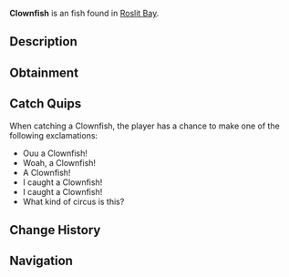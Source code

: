 {{FishInfobox
|image          = Clownfish.png
|rarity         = Uncommon
|sea            = First Sea
|location       = [[Roslit Bay]]
|sublocation    = Coral Reef
|sources        = Fishing Rod
|radar_location = 
|xp             = 90
|weather        = Foggy
|time           = 
|season         = Spring, Summer
|bait           = Flakes
|base_weight    = 0.6
|base_value     = 90
|weight_range   = 0.5
|base_chance    = 60
|base_resil     = 70
}}
'''Clownfish''' is an {{Rarity|Uncommon}} fish found in [[Roslit Bay]].

== Description ==
{{Description|The clownfish, known for its vibrant orange and white stripes, is a small, hardy reef dweller. Often found alongside coral and see anemones inside the reef of Roslit Bay.			Best paired with the Blue Tang!|Bestiary Entry}}

== Obtainment ==
{{Description|Found in Roslit Bays coral reef.|Bestiary Hint}}
{{Fish Availability|
Roslit Bay/Coral Reef
|top_rods      = 
Training Rod\279844.53\279844.53;
Firefly Rod\270537.06\243505.56;
Rapid Rod\269980.97\247327.85;
Azure Of Lagoon\265796.19\257066.68;
Wildflower Rod\265187.13\224395.37;
Flimsy Rod\206476.2\206476.2;
Buddy Bond Rod\163745.03\127350.28;
No-Life Rod\263671.14\263671.14;
Seraphic Rod\261634.79\261634.79;
Challenger's Rod\259907.46\259907.46;
Fast Rod\259401.11\259401.11;
Astralhook Rod\257724.52\159865.74;
Ethereal Prism Rod\255975.62\218506.85;
Depthseeker Rod\255882.66\204257.64;
Avalanche Rod\253381.77\183132.43;
Verdant Shear Rod\251918.87\223639.14;
Blazebringer Rod\241547.39\237628.24;
Zeus Rod\239825.29\223023.62;
Rod Of The Forgotten Fang\238930.89\238930.89;
Free Spirit Rod\238528.71\231508.74;
Volcanic Rod\234183.14\169250.89;
Trident Rod\231391.99\185669.46;
Rod Of The Depths\217045.85\217045.85;
Rod Of The Exalted One\203867.87\203867.87;
Steady Rod\129985.07\79216.22
|recommended   = Training Rod
}}

== Catch Quips ==
When catching a Clownfish, the player has a chance to make one of the following exclamations:
* Ouu a Clownfish!
* Woah, a Clownfish!
* A Clownfish!
* I caught a Clownfish!
* I caught a Clownfish!
* What kind of circus is this?

== Change History ==
{{Change History|{{subst:Current Version}}}}

== Navigation ==
{{Fish Navbox|Roslit Bay}}